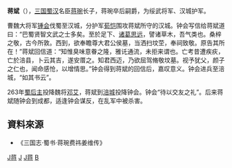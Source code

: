 '''蒋斌'''（{{bd|？||264年|catIdx=J}}），[[三国|三国]][[蜀汉|蜀汉]]名臣[[蒋琬|蒋琬]]长子，蒋琬卒后嗣爵，为绥武将军、汉城护军。

曹魏大将军[[锺会|锺会]]伐蜀至汉城，分护军[[荀恺|荀恺]]围攻蒋斌所守的汉城。钟会写信给蒋斌道曰：“巴蜀贤智文武之士多矣。至於足下、[[諸葛瞻|诸葛思远]]，譬诸草木，吾气类也。桑梓之敬，古今所敦。西到，欲奉瞻尊大君公侯墓，当洒扫坟茔，奉祠致敬。原告其所在！”蒋斌回信道：“知惟臭味意眷之隆，雅讬通流，未拒来谓也。亡考昔遭疾疢，亡於涪县，卜云其吉，遂安厝之。知君西迈，乃欲屈驾脩敬坟墓。视予犹父，颜子之仁也，闻命感怆，以增情思。”钟会得到蒋斌的回信后，嘉叹意义。钟会进兵至涪城，“如其书云”。

263年[[蜀后主|蜀后主]]投降魏将[[邓艾|邓艾]]，蒋斌到[[涪城|涪城]]投降钟会。钟会“待以交友之礼”。后来蒋斌随钟会到成都，适逢钟会谋反，在乱军中被杀害。

== 資料來源 ==
*《三国志·蜀书·蒋琬费祎姜维传》



[[Category:蜀汉政治人物|J蒋]]
[[Category:三國戰爭身亡者|J]]
[[Category:湘乡人|J蒋]]
[[Category:蔣姓|B]]